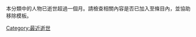 {{Wikipedia category|hidden=yes}}
{{backlog|1}}
{{empty category}}

本分類中的人物已逝世超過一個月。請檢查相關內容是否已加入至條目內，並協助移除{{tl|Recent death}}模板。 

[[Category:最近逝世|Category:最近逝世]]